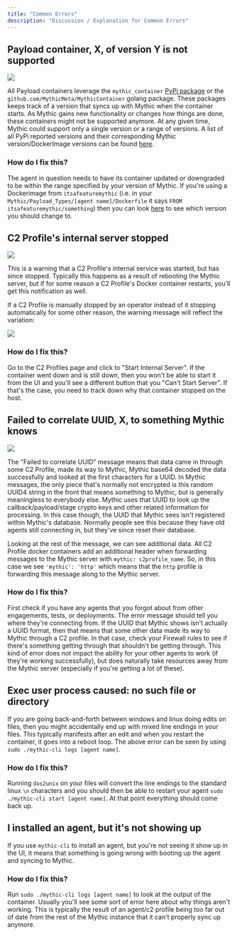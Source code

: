 ```yaml
---
title: "Common Errors"
description: "Discussion / Explanation for Common Errors"
---
```


## Payload container, X, of version Y is not supported

<Frame caption="Payload container version not supported">
  <img src="/images/version-3.0/image-38.avif"/>
</Frame>

All Payload containers leverage the `mythic_container` [PyPi package](https://github.com/MythicMeta/Mythic_PayloadType_Container) or the `github.com/MythicMeta/MythicContainer` golang package. These packages keeps track of a version that syncs up with Mythic when the container starts. As Mythic gains new functionality or changes how things are done, these containers might not be supported anymore. At any given time, Mythic could support only a single version or a range of versions. A list of all PyPi reported versions and their corresponding Mythic version/DockerImage versions can be found [here](https://docs.mythic-c2.net/version-3.0/customizing/payload-type-development/payload-type-info/container-syncing#current-payloadtype-versions).

### How do I fix this?

The agent in question needs to have its container updated or downgraded to be within the range specified by your version of Mythic. If you're using a Dockerimage from `itsafeaturemythic` (i.e. in your `Mythic/Payload_Types/[agent name]/Dockerfile` it says `FROM itsafeaturemythic/something`) then you can look [here](https://docs.mythic-c2.net/version-3.0/customizing/payload-type-development/payload-type-info/container-syncing#current-payloadtype-versions) to see which version you should change to.

## C2 Profile's internal server stopped

<Frame caption="http's internal server stopped">
  <img src="/images/version-3.0/image-39.avif"/>
</Frame>



This is a warning that a C2 Profile's internal service was started, but has since stopped. Typically this happens as a result of rebooting the Mythic server, but if for some reason a C2 Profile's Docker container restarts, you'll get this notification as well.

If a C2 Profile is manually stopped by an operator instead of it stopping automatically for some other reason, the warning message will reflect the variation:

<Frame caption="mythic_admin stopped the c2 profile container">
  <img src="/images/version-3.0/image-40.avif"/>
</Frame>

### How do I fix this?

Go to the C2 Profiles page and click to "Start Internal Server". If the container went down and is still down, then you won't be able to start it from the UI and you'll see a different button that you "Can't Start Server". If that's the case, you need to track down why that container stopped on the host.

## Failed to correlate UUID, X, to something Mythic knows

<Frame caption="Failed to correlate UUID">
  <img src="/images/version-3.0/image-41.avif"/>
</Frame>

The "Failed to correlate UUID" message means that data came in through some C2 Profile, made its way to Mythic, Mythic base64 decoded the data successfully and looked at the first characters for a UUID. In Mythic messages, the only piece that's normally not encrypted is this random UUID4 string in the front that means something to Mythic, but is generally meaningless to everybody else. Mythic uses that UUID to look up the callback/payload/stage crypto keys and other related information for processing. In this case though, the UUID that Mythic sees isn't registered within Mythic's database. Normally people see this because they have old agents still connecting in, but they've since reset their database.

Looking at the rest of the message, we can see additional data. All C2 Profile docker containers add an additional header when forwarding messages to the Mythic server with `mythic: c2profile_name`. So, in this case we see `'mythic': 'http'` which means that the `http` profile is forwarding this message along to the Mythic server.

### How do I fix this?

First check if you have any agents that you forgot about from other engagements, tests, or deployments. The error message should tell you where they're connecting from. If the UUID that Mythic shows isn't actually a UUID format, then that means that some other data made its way to Mythic through a C2 profile. In that case, check your Firewall rules to see if there's something getting through that shouldn't be getting through. This kind of error does not impact the ability for your other agents to work (if they're working successfully), but does naturally take resources away from the Mythic server (especially if you're getting a lot of these).

## Exec user process caused: no such file or directory

If you are going back-and-forth between windows and linux doing edits on files, then you might accidentally end up with mixed line endings in your files. This typically manifests after an edit and when you restart the container, it goes into a reboot loop. The above error can be seen by using `sudo ./mythic-cli logs [agent name]`.

### How do I fix this?

Running `dos2unix` on your files will convert the line endings to the standard linux `\n` characters and you should then be able to restart your agent `sudo ./mythic-cli start [agent name]`. At that point everything should come back up.

## I installed an agent, but it's not showing up

If you use `mythic-cli` to install an agent, but you're not seeing it show up in the UI, it means that something is going wrong with booting up the agent and syncing to Mythic.

### How do I fix this?

Run `sudo ./mythic-cli logs [agent name]` to look at the output of the container. Usually you'll see some sort of error here about why things aren't working. This is typically the result of an agent/c2 profile being too far out of date from the rest of the Mythic instance that it can't properly sync up anymore.
